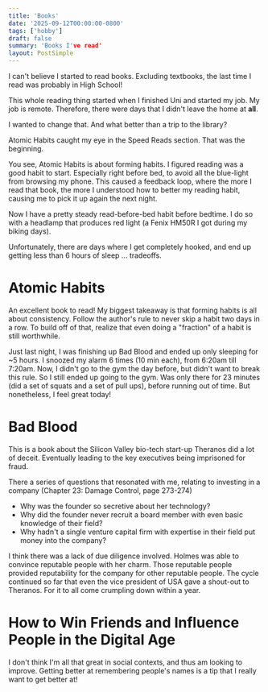---
title: 'Books'
date: '2025-09-12T00:00:00-0800'
tags: ['hobby']
draft: false
summary: 'Books I've read'
layout: PostSimple
---

I can't believe I started to read books. Excluding textbooks, the last time I read was probably in High School!

This whole reading thing started when I finished Uni and started my job. My job is remote. Therefore, there were days that I didn't leave the home at **all**.

I wanted to change that. And what better than a trip to the library?

Atomic Habits caught my eye in the Speed Reads section. That was the beginning.

You see, Atomic Habits is about forming habits. I figured reading was a good habit to start. Especially right before bed, to avoid all the blue-light from browsing my phone. This caused a feedback loop, where the more I read that book, the more I understood how to better my reading habit, causing me to pick it up again the next night.

Now I have a pretty steady read-before-bed habit before bedtime. I do so with a headlamp that produces red light (a Fenix HM50R I got during my biking days).

Unfortunately, there are days where I get completely hooked, and end up getting less than 6 hours of sleep ... tradeoffs.

# Atomic Habits

An excellent book to read! My biggest takeaway is that forming habits is all about consistency. Follow the author's rule to never skip a habit two days in a row. To build off of that, realize that even doing a "fraction" of a habit is still worthwhile. 

Just last night, I was finishing up Bad Blood and ended up only sleeping for ~5 hours. I snoozed my alarm 6 times (10 min each), from 6:20am till 7:20am. Now, I didn't go to the gym the day before, but didn't want to break this rule. So I still ended up going to the gym. Was only there for 23 minutes (did a set of squats and a set of pull ups), before running out of time. But nonetheless, I feel great today!

# Bad Blood

This is a book about the Silicon Valley bio-tech start-up Theranos did a lot of deceit. Eventually leading to the key executives being imprisoned for fraud.

There a series of questions that resonated with me, relating to investing in a company (Chapter 23: Damage Control, page 273-274)

- Why was the founder so secretive about her technology?
- Why did the founder never recruit a board member with even basic knowledge of their field?
- Why hadn't a single venture capital firm with expertise in their field put money into the company?

I think there was a lack of due diligence involved. Holmes was able to convince reputable people with her charm. Those reputable people provided reputability for the company for other reputable people. The cycle continued so far that even the vice president of USA gave a shout-out to Theranos. For it to all come crumpling down within a year.

# How to Win Friends and Influence People in the Digital Age

I don't think I'm all that great in social contexts, and thus am looking to improve. Getting better at remembering people's names is a tip that I really want to get better at!
